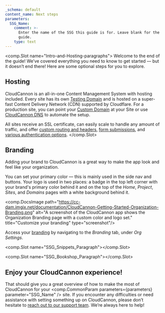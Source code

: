 ```yaml
---
_schema: default
content_name: Next steps
parameters:
  SSG_Name:
    comment: >-
      Enter the name of the SSG this guide is for. Leave blank for the universal
      guide.
    type: text
---
```

<comp.Slot name="Intro-and-Hosting-paragraphs">
  Welcome to the end of the guide! We’ve covered everything you need to know to get started — but it doesn’t end there! Here are some optional steps for you to explore.

  ## Hosting

  CloudCannon is an all-in-one Content Management System with hosting included. Every site has its own [Testing Domain](/documentation/articles/testing-domain/) and is hosted on a super-fast Content Delivery Network (CDN) supported by Cloudflare. For a production site, you can point your [Custom Domain](/documentation/articles/what-is-a-custom-domain/) at your Site or use [CloudCannon DNS](/documentation/articles/configure-cloudcannon-dns/) to automate the setup.

  All sites receive an SSL certificate, can easily scale to handle any amount of traffic, and offer [custom routing and headers](/documentation/articles/configure-routing/), <a href="https://cloudcannon.com/documentation/articles/getting-started-with-forms-on-cloudcannon/" target="_blank" rel="noopener">form submissions</a>, and <a href="https://cloudcannon.com/documentation/articles/adding-password-authentication-to-your-site/" target="_blank" rel="noopener">various authentication options</a>.
</comp.Slot>

## Branding

Adding your brand to CloudCannon is a great way to make the app look and feel like your organization.

You can set your primary color — this is mainly used in the side nav and buttons. Your logo is used in two places: a badge in the top left corner with your brand's primary color behind it and on the top of the *Home*, *Project*, *Sites*, and *Domains* pages with a white background behind it.

<comp.DocsImage path="https://cc-dam.imgix.net/documentation/CloudCannon-Getting-Started-Organization-Branding.png" alt="A screenshot of the CloudCannon app shows the Organization Branding page with a custom color and logo set." title="Customize your branding" type="screenshot"/>

Access your <a href="https://cloudcannon.com/documentation/articles/customizing-cloudcannon-to-match-your-brand/" rel="noreferrer">branding</a> by navigating to the *Branding* tab, under *Org Settings*.

<comp.Slot name="SSG_Snippets_Paragraph"></comp.Slot>

<comp.Slot name="SSG_Bookshop_Paragraph"></comp.Slot>

## Enjoy your CloudCannon experience!

That should give you a great overview of how to make the most of CloudCannon for your <comp.CommonParam parameters={parameters} parameter="SSG_Name" /> site. If you encounter any difficulties or need assistance with setting something up on CloudCannon, please don’t hesitate to <a href="https://cloudcannon.com/documentation/support/" target="_blank" rel="noopener">reach out to our support team</a>. We’re always here to help!